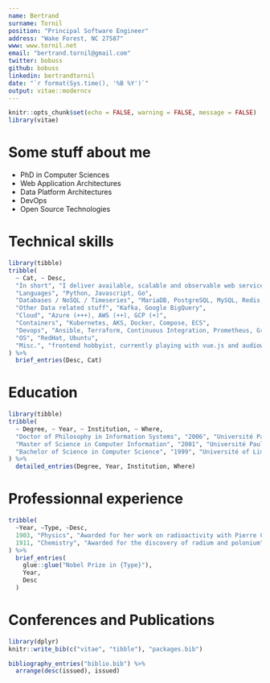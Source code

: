 ```yaml
---
name: Bertrand
surname: Tornil
position: "Principal Software Engineer"
address: "Wake Forest, NC 27587"
www: www.tornil.net
email: "bertrand.tornil@gmail.com"
twitter: bobuss
github: bobuss
linkedin: bertrandtornil
date: "`r format(Sys.time(), '%B %Y')`"
output: vitae::moderncv
---
```


```r
knitr::opts_chunk$set(echo = FALSE, warning = FALSE, message = FALSE)
library(vitae)
```

# Some stuff about me

* PhD in Computer Sciences
* Web Application Architectures
* Data Platform Architectures
* DevOps
* Open Source Technologies

# Technical skills

```r
library(tibble)
tribble(
  ~ Cat, ~ Desc,
  "In short", "I deliver available, scalable and observable web services.",
  "Languages", "Python, Javascript, Go",
  "Databases / NoSQL / Timeseries", "MariaDB, PostgreSQL, MySQL, Redis, Memcache, Clickhouse, Prometheus, Orchestrator",
  "Other Data related stuff", "Kafka, Google BigQuery",
  "Cloud", "Azure (+++), AWS (++), GCP (+)",
  "Containers", "Kubernetes, AKS, Docker, Compose, ECS",
  "Devops", "Ansible, Terraform, Continuous Integration, Prometheus, Grafana, Consul, SigNoz, Jaeger, OpenTelemetry",
  "OS", "RedHat, Ubuntu",
  "Misc.", "frontend hobbyist, currently playing with vue.js and audioworkers API, used to be on-call"
) %>% 
  brief_entries(Desc, Cat)
```


# Education

```r
library(tibble)
tribble(
  ~ Degree, ~ Year, ~ Institution, ~ Where,
  "Doctor of Philosophy in Information Systems", "2006", "Université Paul Sabatier", "Toulouse, France",
  "Master of Science in Computer Information", "2001", "Université Paul Sabatier", "Toulouse, France",
  "Bachelor of Science in Computer Science", "1999", "Université of Limoges", "Limoges, France"
) %>% 
  detailed_entries(Degree, Year, Institution, Where)
```

# Professionnal experience

```r
tribble(
  ~Year, ~Type, ~Desc,
  1903, "Physics", "Awarded for her work on radioactivity with Pierre Curie and Henri Becquerel",
  1911, "Chemistry", "Awarded for the discovery of radium and polonium"
) %>% 
  brief_entries(
    glue::glue("Nobel Prize in {Type}"),
    Year, 
    Desc
  )
```

# Conferences and Publications

```r
library(dplyr)
knitr::write_bib(c("vitae", "tibble"), "packages.bib")

bibliography_entries("biblio.bib") %>%
  arrange(desc(issued), issued)
```
